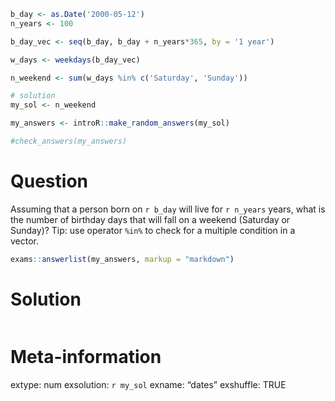 ```r
b_day <- as.Date('2000-05-12')
n_years <- 100

b_day_vec <- seq(b_day, b_day + n_years*365, by = '1 year')

w_days <- weekdays(b_day_vec)

n_weekend <- sum(w_days %in% c('Saturday', 'Sunday'))

# solution
my_sol <- n_weekend
```

```r
my_answers <- introR::make_random_answers(my_sol)

#check_answers(my_answers)
```


Question
========

Assuming that a person born on `r b_day` will live for `r n_years` years, what is the number of birthday days that will fall on a weekend (Saturday or Sunday)? Tip: use operator `%in%` to check for a multiple condition in a vector.

```r
exams::answerlist(my_answers, markup = "markdown")
```

Solution
================

```r
```


Meta-information
================
extype: num
exsolution: `r my_sol`
exname: "dates"
exshuffle: TRUE

